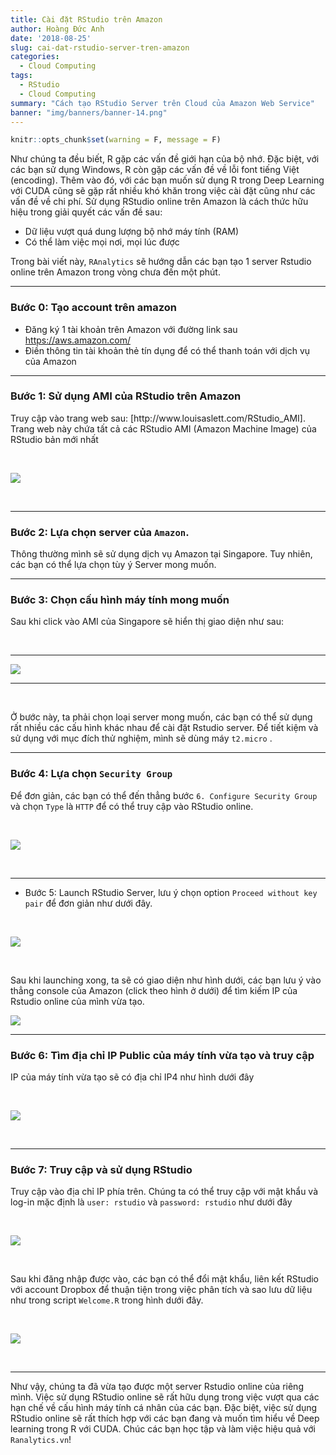 ```yaml
---
title: Cài đặt RStudio trên Amazon
author: Hoàng Đức Anh
date: '2018-08-25'
slug: cai-dat-rstudio-server-tren-amazon
categories:
  - Cloud Computing
tags:
  - RStudio
  - Cloud Computing
summary: "Cách tạo RStudio Server trên Cloud của Amazon Web Service"
banner: "img/banners/banner-14.png"
---
```


```r
knitr::opts_chunk$set(warning = F, message = F)
```

Như chúng ta đều biết, R gặp các vấn đề giới hạn của bộ nhớ. Đặc biệt, với các bạn sử dụng Windows, R còn gặp các vấn đề về lỗi font tiếng Việt (encoding). Thêm vào đó, với các bạn muốn sử dụng R trong Deep Learning với CUDA cũng sẽ gặp rất nhiều khó khăn trong việc cài đặt cũng như các vấn đề về chi phí. Sử dụng RStudio online trên Amazon là cách thức hữu hiệu trong giải quyết các vấn đề sau:

- Dữ liệu vượt quá dung lượng bộ nhớ máy tính (RAM)
- Có thể làm việc mọi nơi, mọi lúc được

Trong bài viết này, `RAnalytics` sẽ hướng dẫn các bạn tạo 1 server Rstudio online trên Amazon trong vòng chưa đến một phút.

---

### Bước 0: Tạo account trên amazon

- Đăng ký 1 tài khoản trên Amazon với đường link sau [https://aws.amazon.com/](https://aws.amazon.com/)
- Điền thông tin tài khoản thẻ tín dụng để có thể thanh toán với dịch vụ của Amazon

---

### Bước 1: Sử dụng AMI của RStudio trên Amazon

Truy cập vào trang web sau: [http://www.louisaslett.com/RStudio_AMI]. Trang web này chứa tất cả các RStudio AMI (Amazon Machine Image) của RStudio bản mới nhất

&nbsp;

![](/img/blog/20180825_rstudio_ami.png)

&nbsp;

---

### Bước 2: Lựa chọn server của `Amazon`. 

Thông thường mình sẽ sử dụng dịch vụ Amazon tại Singapore. Tuy nhiên, các bạn có thể lựa chọn tùy ý Server mong muốn.

---

### Bước 3: Chọn cấu hình máy tính mong muốn

Sau khi click vào AMI của Singapore sẽ hiển thị giao diện như sau:

&nbsp;

---

![](/img/blog/20180825_rstudio_ami_1.png)

---

&nbsp;

Ở bước này, ta phải chọn loại server mong muốn, các bạn có thể sử dụng rất nhiều các cấu hình khác nhau để cài đặt Rstudio server. Để tiết kiệm và sử dụng với mục đích thử nghiệm, mình sẽ dùng máy `t2.micro` .

---

### Bước 4: Lựa chọn `Security Group`

Để đơn giản, các bạn có thể đến thẳng bước `6. Configure Security Group` và chọn `Type` là `HTTP` để có thể truy cập vào RStudio online.

&nbsp;

![](/img/blog/20180825_rstudio_ami_2.png)

&nbsp;

---

- Bước 5: Launch RStudio Server, lưu ý chọn option `Proceed without key pair` để đơn giản như dưới đây.

&nbsp;

![](/img/blog/20180825_rstudio_ami_3.png)

&nbsp;

Sau khi launching xong, ta sẽ có giao diện như hình dưới, các bạn lưu ý vào thẳng console của Amazon (click theo hình ở dưới) để tìm kiếm IP của Rstudio online của mình vừa tạo.

![](/img/blog/20180825_rstudio_ami_4.png)

---

### Bước 6: Tìm địa chỉ IP Public của máy tính vừa tạo và truy cập

IP của máy tính vừa tạo sẽ có địa chỉ IP4 như hình dưới đây

&nbsp;

![](/img/blog/20180825_rstudio_ami_5.png)

&nbsp;

---

### Bước 7: Truy cập và sử dụng RStudio

Truy cập vào địa chỉ IP phía trên. Chúng ta có thể truy cập với mật khẩu và log-in mặc định là `user: rstudio` và `password: rstudio` như dưới đây

&nbsp;

![](/img/blog/20180825_rstudio_ami_6.png)

&nbsp;

Sau khi đăng nhập được vào, các bạn có thể đổi mật khẩu, liên kết RStudio với account Dropbox để thuận tiện trong việc phân tích và sao lưu dữ liệu như trong script `Welcome.R` trong hình dưới đây.

&nbsp;

![](/img/blog/20180825_rstudio_ami_7.png)

&nbsp;

---

Như vậy, chúng ta đã vừa tạo được một server Rstudio online của riêng mình. Việc sử dụng RStudio online sẽ rất hữu dụng trong việc vượt qua các hạn chế về cấu hình máy tính cá nhân của các bạn. Đặc biệt, việc sử dụng RStudio online sẽ rất thích hợp với các bạn đang và muốn tìm hiểu về Deep learning trong R với CUDA. Chúc các bạn học tập và làm việc hiệu quả với ``Ranalytics.vn``!

